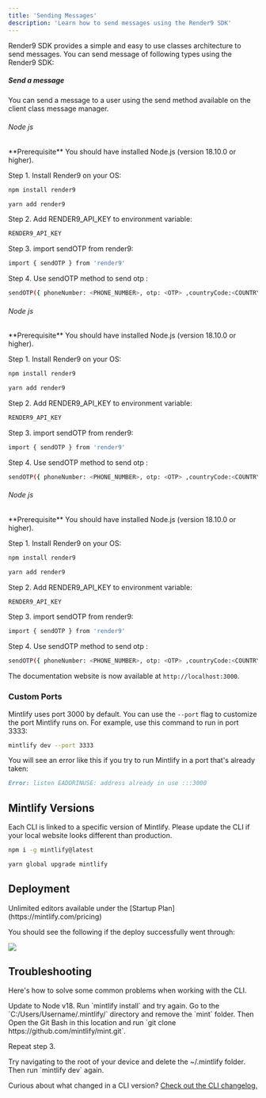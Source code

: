 ```yaml
---
title: 'Sending Messages'
description: 'Learn how to send messages using the Render9 SDK'
---
```

<p>Render9 SDK provides a simple and easy to use classes architecture to send messages. You can send message of following types using the Render9 SDK:</p>

<h5>Send a message</h5>
<p> You can send a message to a user using the send method available on the client class message manager.</p>
<h6>Node js</h6>
<Info>
  **Prerequisite** You should have installed Node.js (version 18.10.0 or
  higher).
</Info>

Step 1. Install Render9 on your OS:

<CodeGroup>

```bash npm
npm install render9
```

```bash yarn
yarn add render9
```

</CodeGroup>

Step 2. Add RENDER9_API_KEY to environment variable:

```bash
RENDER9_API_KEY
```

Step 3. import  sendOTP from render9:

```bash
import { sendOTP } from 'render9'
```

Step 4. Use sendOTP method to send otp :

```bash
sendOTP({ phoneNumber: <PHONE_NUMBER>, otp: <OTP> ,countryCode:<COUNTRY_CODE> , apiKey:<RENDER9_API_KEY> })
```


<h6>Node js</h6>
<Info>
  **Prerequisite** You should have installed Node.js (version 18.10.0 or
  higher).
</Info>

Step 1. Install Render9 on your OS:

<CodeGroup>

```bash npm
npm install render9
```

```bash yarn
yarn add render9
```

</CodeGroup>

Step 2. Add RENDER9_API_KEY to environment variable:

```bash
RENDER9_API_KEY
```

Step 3. import  sendOTP from render9:

```bash
import { sendOTP } from 'render9'
```

Step 4. Use sendOTP method to send otp :

```bash
sendOTP({ phoneNumber: <PHONE_NUMBER>, otp: <OTP> ,countryCode:<COUNTRY_CODE> , apiKey:<RENDER9_API_KEY> })
```


<h6>Node js</h6>
<Info>
  **Prerequisite** You should have installed Node.js (version 18.10.0 or
  higher).
</Info>

Step 1. Install Render9 on your OS:

<CodeGroup>

```bash npm
npm install render9
```

```bash yarn
yarn add render9
```

</CodeGroup>

Step 2. Add RENDER9_API_KEY to environment variable:

```bash
RENDER9_API_KEY
```

Step 3. import  sendOTP from render9:

```bash
import { sendOTP } from 'render9'
```

Step 4. Use sendOTP method to send otp :

```bash
sendOTP({ phoneNumber: <PHONE_NUMBER>, otp: <OTP> ,countryCode:<COUNTRY_CODE> , apiKey:<RENDER9_API_KEY> })
```



The documentation website is now available at `http://localhost:3000`.

### Custom Ports

Mintlify uses port 3000 by default. You can use the `--port` flag to customize the port Mintlify runs on. For example, use this command to run in port 3333:

```bash
mintlify dev --port 3333
```

You will see an error like this if you try to run Mintlify in a port that's already taken:

```md
Error: listen EADDRINUSE: address already in use :::3000
```

## Mintlify Versions

Each CLI is linked to a specific version of Mintlify. Please update the CLI if your local website looks different than production.

<CodeGroup>

```bash npm
npm i -g mintlify@latest
```

```bash yarn
yarn global upgrade mintlify
```

</CodeGroup>

## Deployment

<Tip>
  Unlimited editors available under the [Startup
  Plan](https://mintlify.com/pricing)
</Tip>

You should see the following if the deploy successfully went through:

<Frame>
  <img src="/images/checks-passed.png" style={{ borderRadius: '0.5rem' }} />
</Frame>

## Troubleshooting

Here's how to solve some common problems when working with the CLI.

<AccordionGroup>
  <Accordion title="Mintlify is not loading">
    Update to Node v18. Run `mintlify install` and try again.
  </Accordion>
  <Accordion title="No such file or directory on Windows">
Go to the `C:/Users/Username/.mintlify/` directory and remove the `mint`
folder. Then Open the Git Bash in this location and run `git clone
https://github.com/mintlify/mint.git`.

Repeat step 3.

  </Accordion>
  <Accordion title="Getting an unknown error">
    Try navigating to the root of your device and delete the ~/.mintlify folder.
    Then run `mintlify dev` again.
  </Accordion>
</AccordionGroup>

Curious about what changed in a CLI version? [Check out the CLI changelog.](/changelog/command-line)
